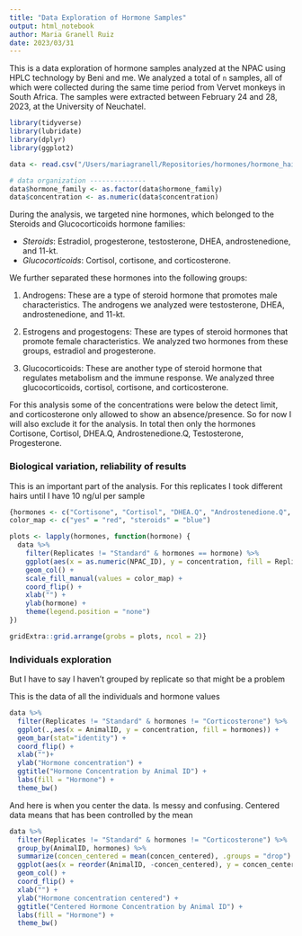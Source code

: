 ```yaml
---
title: "Data Exploration of Hormone Samples"
output: html_notebook
author: Maria Granell Ruiz
date: 2023/03/31
---
```


This is a data exploration of hormone samples analyzed at the NPAC using HPLC technology by Beni and me. We analyzed a total of `n` samples, all of which were collected during the same time period from Vervet monkeys in South Africa. The samples were extracted between February 24 and 28, 2023, at the University of Neuchatel.

```r

library(tidyverse)
library(lubridate)
library(dplyr)
library(ggplot2)

data <- read.csv("/Users/mariagranell/Repositories/hormones/hormone_hair/data/merged_hormone_date_2022.csv") # nolint

# data organization --------------
data$hormone_family <- as.factor(data$hormone_family)
data$concentration <- as.numeric(data$concentration)

```

During the analysis, we targeted nine hormones, which belonged to the Steroids and Glucocorticoids hormone families:

* *Steroids*: Estradiol, progesterone, testosterone, DHEA, androstenedione, and 11-kt.
* *Glucocorticoids*: Cortisol, cortisone, and corticosterone.

We further separated these hormones into the following groups:

1. Androgens: These are a type of steroid hormone that promotes male characteristics. The androgens we analyzed were testosterone, DHEA, androstenedione, and 11-kt.

2. Estrogens and progestogens: These are types of steroid hormones that promote female characteristics. We analyzed two hormones from these groups, estradiol and progesterone.

3. Glucocorticoids: These are another type of steroid hormone that regulates metabolism and the immune response. We analyzed three glucocorticoids, cortisol, cortisone, and corticosterone.

For this analysis some of the concentrations were below the detect limit, and corticosterone only allowed to show an absence/presence. So for now I will also exclude it for the analysis. In total then
only the hormones Cortisone, Cortisol, DHEA.Q, Androstenedione.Q, Testosterone, Progesterone.

### Biological variation, reliability of results

This is an important part of the analysis. For this replicates I took different hairs until I have 10 ng/ul per sample
```r
{hormones <- c("Cortisone", "Cortisol", "DHEA.Q", "Androstenedione.Q", "Testosterone", "Progesterone")
color_map <- c("yes" = "red", "steroids" = "blue")

plots <- lapply(hormones, function(hormone) {
  data %>%
    filter(Replicates != "Standard" & hormones == hormone) %>%
    ggplot(aes(x = as.numeric(NPAC_ID), y = concentration, fill = Replicates)) +
    geom_col() +
    scale_fill_manual(values = color_map) +
    coord_flip() +
    xlab("") +
    ylab(hormone) +
    theme(legend.position = "none")
})

gridExtra::grid.arrange(grobs = plots, ncol = 2)}

```


### Individuals exploration

But I have to say I haven't grouped by replicate so that might be a problem

This is the data of all the individuals and hormone values
```r
data %>%
  filter(Replicates != "Standard" & hormones != "Corticosterone") %>%
  ggplot(.,aes(x = AnimalID, y = concentration, fill = hormones)) +
  geom_bar(stat="identity") +
  coord_flip() +
  xlab("")+
  ylab("Hormone concentration") +
  ggtitle("Hormone Concentration by Animal ID") +
  labs(fill = "Hormone") +
  theme_bw()
```

And here is when you center the data. Is messy and confusing. Centered data means that has been controlled by the mean

```r
data %>%
  filter(Replicates != "Standard" & hormones != "Corticosterone") %>%
  group_by(AnimalID, hormones) %>%
  summarize(concen_centered = mean(concen_centered), .groups = "drop") %>%
  ggplot(aes(x = reorder(AnimalID, -concen_centered), y = concen_centered, fill = hormones)) +
  geom_col() +
  coord_flip() +
  xlab("") +
  ylab("Hormone concentration centered") +
  ggtitle("Centered Hormone Concentration by Animal ID") +
  labs(fill = "Hormone") +
  theme_bw()
```
